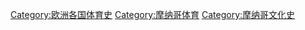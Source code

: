 [[Category:欧洲各国体育史|Category:欧洲各国体育史]]
[[Category:摩纳哥体育|Category:摩纳哥体育]]
[[Category:摩纳哥文化史|Category:摩纳哥文化史]]